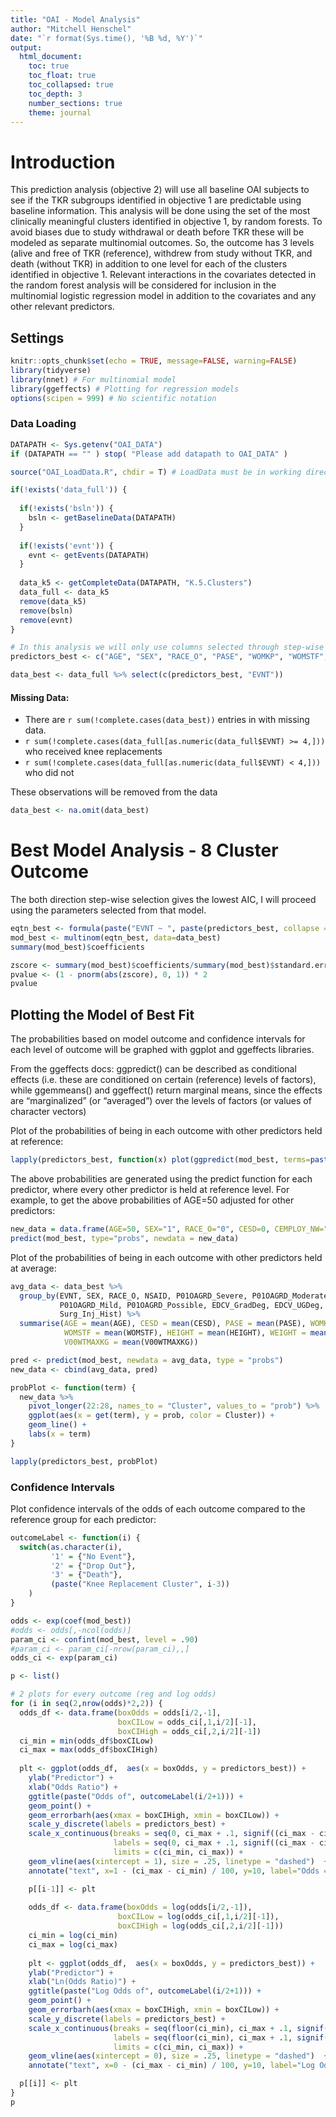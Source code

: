 ```yaml
---
title: "OAI - Model Analysis"
author: "Mitchell Henschel"
date: "`r format(Sys.time(), '%B %d, %Y')`"
output: 
  html_document:
    toc: true
    toc_float: true
    toc_collapsed: true
    toc_depth: 3
    number_sections: true
    theme: journal
---
```


# Introduction

This prediction analysis (objective 2) will use all baseline OAI subjects to see if the TKR subgroups identified in objective 1 are predictable using baseline information. This analysis will be done using the set of the most clinically meaningful clusters identified in objective 1, by random forests. To avoid biases due to study withdrawal or death before TKR these will be modeled as separate multinomial outcomes. So, the outcome has 3 levels (alive and free of TKR (reference), withdrew from study without TKR, and death (without TKR) in addition to one level for each of the clusters identified in objective 1. Relevant interactions in the covariates detected in the random forest analysis will be considered for inclusion in the multinomial logistic regression model in addition to the covariates and any other relevant predictors.

## Settings

```r
knitr::opts_chunk$set(echo = TRUE, message=FALSE, warning=FALSE)
library(tidyverse)
library(nnet) # For multinomial model
library(ggeffects) # Plotting for regression models
options(scipen = 999) # No scientific notation
```

### Data Loading

```r
DATAPATH <- Sys.getenv("OAI_DATA")
if (DATAPATH == "" ) stop( "Please add datapath to OAI_DATA" )

source("OAI_LoadData.R", chdir = T) # LoadData must be in working directory

if(!exists('data_full')) {
  
  if(!exists('bsln')) {
    bsln <- getBaselineData(DATAPATH)
  }
  
  if(!exists('evnt')) {
    evnt <- getEvents(DATAPATH)
  }
  
  data_k5 <- getCompleteData(DATAPATH, "K.5.Clusters")
  data_full <- data_k5
  remove(data_k5)
  remove(bsln)
  remove(evnt)
}

# In this analysis we will only use columns selected through step-wise selection
predictors_best <- c("AGE", "SEX", "RACE_O", "PASE", "WOMKP", "WOMSTF", "HEIGHT", "WEIGHT", "V00WTMAXKG", "NSAID", "P01OAGRD_Severe", "P01OAGRD_Moderate", "P01OAGRD_Mild", "P01OAGRD_Possible", "EDCV_HSDeg", "EDCV_GradDeg", "EDCV_UGDeg", "CESD", "Surg_Inj_Hist")

data_best <- data_full %>% select(c(predictors_best, "EVNT"))
```

#### Missing Data:

-   There are `r sum(!complete.cases(data_best))` entries in with missing data.
-   `r sum(!complete.cases(data_full[as.numeric(data_full$EVNT) >= 4,]))` who received knee replacements
-   `r sum(!complete.cases(data_full[as.numeric(data_full$EVNT) < 4,]))` who did not

These observations will be removed from the data

```r
data_best <- na.omit(data_best)
```

# Best Model Analysis - 8 Cluster Outcome

The both direction step-wise selection gives the lowest AIC, I will proceed using the parameters selected from that model.

```r
eqtn_best <- formula(paste("EVNT ~ ", paste(predictors_best, collapse = " + ")))
mod_best <- multinom(eqtn_best, data=data_best)
summary(mod_best)$coefficients
```

```r
zscore <- summary(mod_best)$coefficients/summary(mod_best)$standard.errors
pvalue <- (1 - pnorm(abs(zscore), 0, 1)) * 2
pvalue
```

## Plotting the Model of Best Fit

The probabilities based on model outcome and confidence intervals for each level of outcome will be graphed with ggplot and ggeffects libraries.

From the ggeffects docs: ggpredict() can be described as conditional effects (i.e. these are conditioned on certain (reference) levels of factors), while ggemmeans() and ggeffect() return marginal means, since the effects are "marginalized" (or "averaged") over the levels of factors (or values of character vectors)

Plot of the probabilities of being in each outcome with other predictors held at reference:

```r
lapply(predictors_best, function(x) plot(ggpredict(mod_best, terms=paste(x, "[all]"), ci.lvl = .90)))
```

The above probabilities are generated using the predict function for each predictor, where every other predictor is held at reference level. For example, to get the above probabilities of AGE=50 adjusted for other predictors:

```r
new_data = data.frame(AGE=50, SEX="1", RACE_O="0", CESD=0, CEMPLOY_NW="0", PASE=0, WOMKP=0,WOMSTF=0, HEIGHT=0, WEIGHT=0, NSAID="0", P01OAGRD_Severe="0", P01OAGRD_Moderate="0", P01OAGRD_Mild="0", P01OAGRD_Possible="0", EDCV_HSDeg="0", EDCV_GradDeg="0", EDCV_UGDeg="0", V00WTMAXKG=0, Surg_Inj_Hist="0")
predict(mod_best, type="probs", newdata = new_data)
```

Plot of the probabilities of being in each outcome with other predictors held at average:

```r
avg_data <- data_best %>% 
  group_by(EVNT, SEX, RACE_O, NSAID, P01OAGRD_Severe, P01OAGRD_Moderate,
           P01OAGRD_Mild, P01OAGRD_Possible, EDCV_GradDeg, EDCV_UGDeg, EDCV_HSDeg,
           Surg_Inj_Hist) %>%
  summarise(AGE = mean(AGE), CESD = mean(CESD), PASE = mean(PASE), WOMKP = mean(WOMKP),
            WOMSTF = mean(WOMSTF), HEIGHT = mean(HEIGHT), WEIGHT = mean(WEIGHT), 
            V00WTMAXKG = mean(V00WTMAXKG))

pred <- predict(mod_best, newdata = avg_data, type = "probs")
new_data <- cbind(avg_data, pred)

probPlot <- function(term) {
  new_data %>%
    pivot_longer(22:28, names_to = "Cluster", values_to = "prob") %>%
    ggplot(aes(x = get(term), y = prob, color = Cluster)) +
    geom_line() +
    labs(x = term)
}

lapply(predictors_best, probPlot)
```

### Confidence Intervals

Plot confidence intervals of the odds of each outcome compared to the reference group for each predictor:

```r
outcomeLabel <- function(i) {
  switch(as.character(i),
         '1' = {"No Event"},
         '2' = {"Drop Out"},
         '3' = {"Death"},
         (paste("Knee Replacement Cluster", i-3))
    )
}

odds <- exp(coef(mod_best))
#odds <- odds[,-ncol(odds)]
param_ci <- confint(mod_best, level = .90)
#param_ci <- param_ci[-nrow(param_ci),,]
odds_ci <- exp(param_ci)

p <- list()

# 2 plots for every outcome (reg and log odds)
for (i in seq(2,nrow(odds)*2,2)) {
  odds_df <- data.frame(boxOdds = odds[i/2,-1],
                        boxCILow = odds_ci[,1,i/2][-1],
                        boxCIHigh = odds_ci[,2,i/2][-1])
  ci_min = min(odds_df$boxCILow)
  ci_max = max(odds_df$boxCIHigh)
  
  plt <- ggplot(odds_df,  aes(x = boxOdds, y = predictors_best)) + 
    ylab("Predictor") +
    xlab("Odds Ratio") +
    ggtitle(paste("Odds of", outcomeLabel(i/2+1))) + 
    geom_point() + 
    geom_errorbarh(aes(xmax = boxCIHigh, xmin = boxCILow)) +
    scale_y_discrete(labels = predictors_best) +
    scale_x_continuous(breaks = seq(0, ci_max + .1, signif((ci_max - ci_min) / 10, 3)),
                       labels = seq(0, ci_max + .1, signif((ci_max - ci_min) / 10, 3)), 
                       limits = c(ci_min, ci_max)) +
    geom_vline(aes(xintercept = 1), size = .25, linetype = "dashed")  + 
    annotate("text", x=1 - (ci_max - ci_min) / 100, y=10, label="Odds = 1", angle=90)

    p[[i-1]] <- plt
    
    odds_df <- data.frame(boxOdds = log(odds[i/2,-1]),
                        boxCILow = log(odds_ci[,1,i/2][-1]),
                        boxCIHigh = log(odds_ci[,2,i/2][-1]))
    ci_min = log(ci_min)
    ci_max = log(ci_max)
    
    plt <- ggplot(odds_df,  aes(x = boxOdds, y = predictors_best)) + 
    ylab("Predictor") +
    xlab("Ln(Odds Ratio)") +
    ggtitle(paste("Log Odds of", outcomeLabel(i/2+1))) + 
    geom_point() + 
    geom_errorbarh(aes(xmax = boxCIHigh, xmin = boxCILow)) +
    scale_y_discrete(labels = predictors_best) +
    scale_x_continuous(breaks = seq(floor(ci_min), ci_max + .1, signif((ci_max - ci_min) / 10, 3)),
                       labels = seq(floor(ci_min), ci_max + .1, signif((ci_max - ci_min) / 10, 3)), 
                       limits = c(ci_min, ci_max)) +
    geom_vline(aes(xintercept = 0), size = .25, linetype = "dashed")  + 
    annotate("text", x=0 - (ci_max - ci_min) / 100, y=10, label="Log Odds = 0", angle=90)

  p[[i]] <- plt
}
p
```


